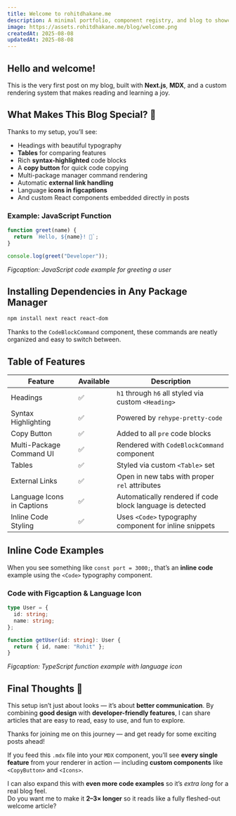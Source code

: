 ```yaml
---
title: Welcome to rohitdhakane.me
description: A minimal portfolio, component registry, and blog to showcase my work as a Design Engineer.
image: https://assets.rohitdhakane.me/blog/welcome.png
createdAt: 2025-08-08
updatedAt: 2025-08-08
---
```


## Hello and welcome!

This is the very first post on my blog, built with **Next.js**, **MDX**, and a custom rendering system that makes reading and learning a joy.

## What Makes This Blog Special? 🤔

Thanks to my setup, you’ll see:

- Headings with beautiful typography
- **Tables** for comparing features
- Rich **syntax-highlighted** code blocks
- A **copy button** for quick code copying
- Multi-package manager command rendering
- Automatic **external link handling**
- Language **icons in figcaptions**
- And custom React components embedded directly in posts

### Example: JavaScript Function

```js
function greet(name) {
  return `Hello, ${name}! 👋`;
}

console.log(greet("Developer"));
```

_Figcaption: JavaScript code example for greeting a user_

## Installing Dependencies in Any Package Manager

```bash
npm install next react react-dom
```

Thanks to the `CodeBlockCommand` component, these commands are neatly organized and easy to switch between.

## Table of Features

| Feature                    | Available | Description                                               |
| -------------------------- | --------- | --------------------------------------------------------- |
| Headings                   | ✅        | `h1` through `h6` all styled via custom `<Heading>`       |
| Syntax Highlighting        | ✅        | Powered by `rehype-pretty-code`                           |
| Copy Button                | ✅        | Added to all `pre` code blocks                            |
| Multi-Package Command UI   | ✅        | Rendered with `CodeBlockCommand` component                |
| Tables                     | ✅        | Styled via custom `<Table>` set                           |
| External Links             | ✅        | Open in new tabs with proper `rel` attributes             |
| Language Icons in Captions | ✅        | Automatically rendered if code block language is detected |
| Inline Code Styling        | ✅        | Uses `<Code>` typography component for inline snippets    |

## Inline Code Examples

When you see something like `const port = 3000;`,
that’s an **inline code** example using the `<Code>` typography component.

### Code with Figcaption & Language Icon

```ts
type User = {
  id: string;
  name: string;
};

function getUser(id: string): User {
  return { id, name: "Rohit" };
}
```

_Figcaption: TypeScript function example with language icon_

## Final Thoughts 💭

This setup isn’t just about looks — it’s about **better communication**.
By combining **good design** with **developer-friendly features**,
I can share articles that are easy to read, easy to use, and fun to explore.

Thanks for joining me on this journey — and get ready for some exciting posts ahead!

If you feed this `.mdx` file into your `MDX` component, you’ll see **every single feature** from your renderer in action — including **custom components** like `<CopyButton>` and `<Icons>`.

I can also expand this with **even more code examples** so it’s _extra long_ for a real blog feel.  
Do you want me to make it **2–3× longer** so it reads like a fully fleshed-out welcome article?
